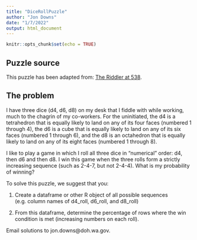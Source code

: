 ```yaml
---
title: "DiceRollPuzzle"
author: "Jon Downs"
date: "1/7/2022"
output: html_document
---
```


```r
knitr::opts_chunk$set(echo = TRUE)
```

## Puzzle source
This puzzle has been adapted from: [The Riddler at 538](https://fivethirtyeight.com/features/can-you-stick-it-to-the-genie/).

## The problem
I have three dice (d4, d6, d8) on my desk that I fiddle with while working, much to the chagrin of my co-workers. For the uninitiated, the d4 is a tetrahedron that is equally likely to land on any of its four faces (numbered 1 through 4), the d6 is a cube that is equally likely to land on any of its six faces (numbered 1 through 6), and the d8 is an octahedron that is equally likely to land on any of its eight faces (numbered 1 through 8).

I like to play a game in which I roll all three dice in “numerical” order: d4, then d6 and then d8. I win this game when the three rolls form a strictly increasing sequence (such as 2-4-7, but not 2-4-4). What is my probability of winning?

To solve this puzzle, we suggest that you:

1) Create a dataframe or other R object of all possible sequences (e.g. column names of d4_roll, d6_roll, and d8_roll)

2) From this dataframe, determine the percentage of rows where the win condition is met (increasing numbers on each roll).

Email solutions to jon.downs@doh.wa.gov.